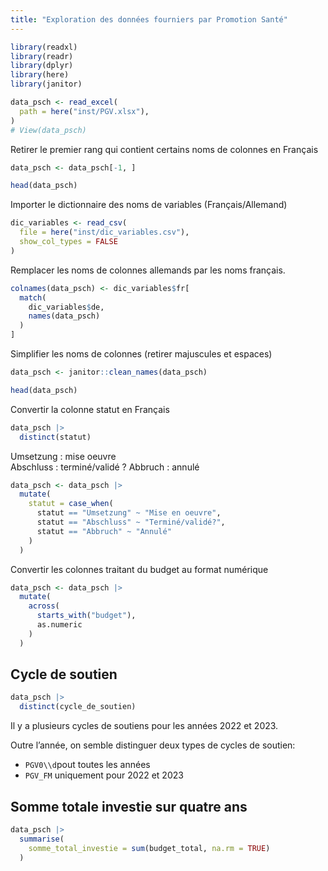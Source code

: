 ```yaml
---
title: "Exploration des données fourniers par Promotion Santé"
---
```


```r
library(readxl)
library(readr)
library(dplyr)
library(here)
library(janitor)
```


```r
data_psch <- read_excel(
  path = here("inst/PGV.xlsx"), 
)
# View(data_psch)
```

Retirer le premier rang qui contient certains noms de colonnes en Français

```r
data_psch <- data_psch[-1, ] 
```

```r
head(data_psch)
```
Importer le dictionnaire des noms de variables (Français/Allemand)

```r
dic_variables <- read_csv(
  file = here("inst/dic_variables.csv"),
  show_col_types = FALSE
)
```

Remplacer les noms de colonnes allemands par les noms français.

```r
colnames(data_psch) <- dic_variables$fr[
  match(
    dic_variables$de, 
    names(data_psch)
  )
]
```

Simplifier les noms de colonnes (retirer majuscules et espaces)

```r
data_psch <- janitor::clean_names(data_psch)
```



```r
head(data_psch)
```

Convertir la colonne statut en Français

```r
data_psch |> 
  distinct(statut)
```

Umsetzung : mise oeuvre		
Abschluss : terminé/validé ?
Abbruch : annulé

```r
data_psch <- data_psch |> 
  mutate(
    statut = case_when(
      statut == "Umsetzung" ~ "Mise en oeuvre",
      statut == "Abschluss" ~ "Terminé/validé?",
      statut == "Abbruch" ~ "Annulé"
    )
  )
```


Convertir les colonnes traitant du budget au format numérique

```r
data_psch <- data_psch |> 
  mutate(
    across(
      starts_with("budget"),
      as.numeric
    )
  )
```



## Cycle de soutien

```r
data_psch |> 
  distinct(cycle_de_soutien)
```

Il y a plusieurs cycles de soutiens pour les années 2022 et 2023.

Outre l'année, on semble distinguer deux types de cycles de soutien:

- `PGV0\\d`pout toutes les années
- `PGV_FM` uniquement pour 2022 et 2023


## Somme totale investie sur quatre ans

```r
data_psch |> 
  summarise(
    somme_total_investie = sum(budget_total, na.rm = TRUE)
  )
```

